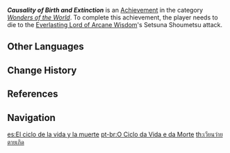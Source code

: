 {{Achievement Infobox
|id           = 82158
|order id     = 2158
|category     = Wonders of the World
|description  = Even at the edge of obliteration, a comeback is still on the cards...
|requirements = Die to the [[Everlasting Lord of Arcane Wisdom]]'s Setsuna Shoumetsu attack.
|primogems    = 10
|topic        = Everlasting Lord of Arcane Wisdom
|hidden       = 1
|type         = Boss
}}
'''''Causality of Birth and Extinction''''' is an [[Achievement]] in the category ''[[Wonders of the World]]''. To complete this achievement, the player needs to die to the [[Everlasting Lord of Arcane Wisdom]]'s Setsuna Shoumetsu attack.
<!--
==Gameplay Notes==
*
==Gallery==
{{Preview
|size=300px
|file=
|caption=
}}

==Video Guides==
{{EVT
|video1   = 
|caption1 = 
}}
-->
==Other Languages==
{{Other Languages
|en      = Causality of Birth and Extinction
|zhs     = 生灭去来
|zhs_rm  = Shēngmiè Qùlái
|zht     = 生滅去來
|zht_rm  = Shēngmiè Qùlái
|zh_tl   = The Coming-and-going of Birth and Death
|zh_note = The name of this achievement in Chinese comes from the first four of the Eight Negations in {{w|Madhyamaka}} Buddhism. The full eight are origination and extinction, permanence and annihilation, identity and difference, and coming and going.<ref>thezensite: [http://www.thezensite.com/ZenEssays/Nagarjuna/ChineseMadhyamaka.htm A Chinese Madhymaka Theory of the Truth: The case of Chi-tsang]</ref> In Madhyamaka Buddhism, the Eight Negations are used to demonstrate that all of existence is emptiness.
|ja      = 生滅去来
|ja_rm   = Shoumetsu Kyorai
|ja_tl   = The Coming-and-going of Birth and Death
|ko      = 생멸거래
|ko_tl   = All Things were Born and Died
|es      = El ciclo de la vida y la muerte
|es_tl   = The Cycle of Life and Death
|fr      = Entre vie et mort...
|fr_tl   = Between Life and Death...
|ru      = Цикл рождения и смерти
|ru_tl   = Cycle of Birth and Death
|th      = เวียนว่ายตายเกิด
|th_rm   = 
|th_tl   = 
|vi      = Sinh Tử Đến Rồi Đi
|vi_tl   = 
|de      = Zwischen Leben und Tod
|de_tl   = Between Life And Death
|id      = Hidup dan Mati, Sebab dan Akibat
|id_tl   = Life and Death, Reason and Result
|pt      = O Ciclo da Vida e da Morte
|pt_tl   = 
|tr      = Doğum ve Yok Oluşun Doğası
|tr_tl   = Nature of Birth and Extinction
|it      = Causalità di nascita ed estinzione
|it_tl   = Causality of Birth and Extinction
}}

==Change History==
{{Change History|3.2}}

==References==
{{Reflist}}

==Navigation==
{{Achievement Navbox}}

[[es:El ciclo de la vida y la muerte]]
[[pt-br:O Ciclo da Vida e da Morte]]
[[th:เวียนว่ายตายเกิด]]